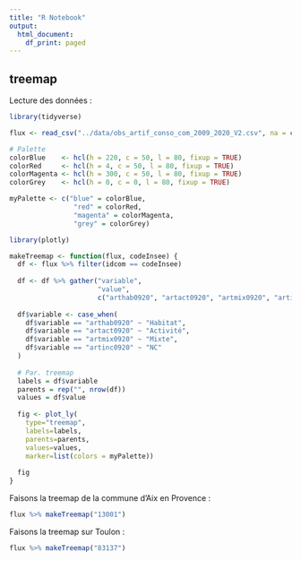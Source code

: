 ```yaml
---
title: "R Notebook"
output:
  html_document:
    df_print: paged
---
```


## treemap

Lecture des données :
```r
library(tidyverse)

flux <- read_csv("../data/obs_artif_conso_com_2009_2020_V2.csv", na = c("", "NULL"))

# Palette 
colorBlue    <- hcl(h = 220, c = 50, l = 80, fixup = TRUE)
colorRed     <- hcl(h = 4, c = 50, l = 80, fixup = TRUE)
colorMagenta <- hcl(h = 300, c = 50, l = 80, fixup = TRUE)
colorGrey    <- hcl(h = 0, c = 0, l = 80, fixup = TRUE)

myPalette <- c("blue" = colorBlue,
                "red" = colorRed,
                "magenta" = colorMagenta,
                "grey" = colorGrey)
```

```r
library(plotly)

makeTreemap <- function(flux, codeInsee) {
  df <- flux %>% filter(idcom == codeInsee)
  
  df <- df %>% gather("variable",
                      "value",
                      c("arthab0920", "artact0920", "artmix0920", "artinc0920"))
  
  df$variable <- case_when(
    df$variable == "arthab0920" ~ "Habitat",
    df$variable == "artact0920" ~ "Activité",
    df$variable == "artmix0920" ~ "Mixte",
    df$variable == "artinc0920" ~ "NC"
  )
  
  # Par. treemap
  labels = df$variable
  parents = rep("", nrow(df))
  values = df$value
  
  fig <- plot_ly(
    type="treemap",
    labels=labels,
    parents=parents,
    values=values,
    marker=list(colors = myPalette))
  
  fig
}
```

Faisons la treemap de la commune d'Aix en Provence :
```r
flux %>% makeTreemap("13001")
```
Faisons la treemap sur Toulon :
```r
flux %>% makeTreemap("83137")
```
